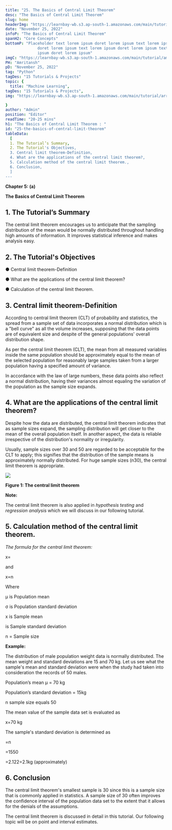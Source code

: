```yaml
---
title: "25. The Basics of Central Limit Theorem"
desc: "The Basics of Central Limit Theorem"
slug: home
headerImg: "https://learnbay-wb.s3.ap-south-1.amazonaws.com/main/tutorial/Statistics+Header.png"
date: "November 25, 2022"
infoP: "The Basics of Central Limit Theorem"
spanH2: "Core Concepts"
bottomP: "Placeholder text lorem ipsum doret lorem ipsum text lorem ipsum
              doret lorem ipsum text lorem ipsum doret lorem ipsum text lorem
              ipsum doret lorem ipsum"
imgC: "https://learnbay-wb.s3.ap-south-1.amazonaws.com/main/tutorial/amritansh.png"
PH: "Amritansh"
pD: "November 25, 2022"
tag: "Python"
tagDes: "15 Tutorials & Projects"
topic: {
  title: "Machine Learning",
tagDes: "15 Tutorials & Projects",
img: "https://learnbay-wb.s3.ap-south-1.amazonaws.com/main/tutorial/arrow.png"

}
author: "Admin"
position: "Editor"
readTime: "20-25 mins"
h1: "The Basics of Central Limit Theorem : "
id: "25-the-basics-of-central-limit-theorem"
tableData:
  [
  1. The Tutorial’s Summary, 
  2. The Tutorial's Objectives,  
  3. Central limit theorem-Definition,  
  4. What are the applications of the central limit theorem?,  
  5. Calculation method of the central limit theorem.,
  6. Conclusion,
  ]
---
```





**Chapter 5: (a)**

**The Basics of Central Limit Theorem**

## 1. The Tutorial’s Summary


The central limit theorem encourages us to anticipate that the sampling distribution of the mean would be normally distributed throughout handling high amounts of information. It improves statistical inference and makes analysis easy.

 

## 2. The Tutorial's Objectives

  ●  	Central limit theorem-Definition


  ●  	What are the applications of the central limit theorem?


  ●  	Calculation of the central limit theorem.


   

## 3. Central limit theorem-Definition




According to central limit theorem (CLT) of probability and statistics, the spread from a sample set of data incorporates a normal distribution which is a "bell curve" as all the volume increases, supposing that the data points are of equivalent size and despite of the general populations' overall distribution shape.

As per the central limit theorem (CLT), the mean from all measured variables inside the same population should be approximately equal to the mean of the selected population for reasonably large samples taken from a larger population having a specified amount of variance.

In accordance with the law of large numbers, these data points also reflect a normal distribution, having their variances almost equaling the variation of the population as the sample size expands.



## 4. What are the applications of the central limit theorem?




Despite how the data are distributed, the central limit theorem indicates that as sample sizes expand, the sampling distribution will get closer to the mean of the overall population itself. In another aspect, the data is reliable irrespective of the distribution's normality or irregularity.

Usually, sample sizes over 30 and 50 are regarded to be acceptable for the CLT to apply; this signifies that the distribution of the sample means is approximately normally distributed. For huge sample sizes (n30), the central limit theorem is appropriate.





<img src="https://learnbay-wb.s3.ap-south-1.amazonaws.com/main/tutorial/statistics/Figure+1+The+central+limit+theorem.jpg"></img>



  **Figure 1: The central limit theorem**


**Note:**

The central limit theorem is also applied in _hypothesis testing_ and _regression analysis_ which we will discuss in our following tutorial.



## 5. Calculation method of the central limit theorem.



*The formula for the central limit theorem:*


  x=

and


 x=n

Where

μ is Population mean

σ is Population standard deviation



 x is Sample mean

is Sample standard deviation  

n = Sample size

**Example:**

The distribution of male population weight data is normally distributed. The mean weight and standard deviations are 15 and 70 kg. Let us see what the sample's mean and standard deviation were when the study had taken into consideration the records of 50 males.

Population’s mean μ = 70 kg

Population’s standard deviation = 15kg

n sample size equals 50

The mean value of the sample data set is evaluated as

x=70 kg

The sample's standard deviation is determined as

=n

=1550   

=2.122=2.1kg (approximately)

## 6. Conclusion


The central limit theorem's smallest sample is 30 since this is a sample size that is commonly applied in statistics. A sample size of 30 often improves the confidence interval of the population data set to the extent that it allows for the denials of the assumptions.

The central limit theorem is discussed in detail in this tutorial. Our following topic will be on point and interval estimates.

